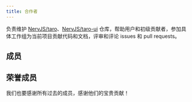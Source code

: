 ```yaml
---
title: 合作者
---
```



负责维护 [NervJS/taro](https://github.com/NervJS/taro)、[NervJS/taro-ui](https://github.com/NervJS/taro-ui) 仓库，帮助用户和初级贡献者，参加具体工作组为当前项目贡献代码和文档，评审和评论 issues 和 pull requests。

## 成员

<ListPage type="role" role="173f3699-4a3f-4af4-bd8d-c8b47a0d2ca9" name="合作者" full />

## 荣誉成员

我们也要感谢所有过去的成员，感谢他们的宝贵贡献！

<ListPage type="role" role="173f3699-4a3f-4af4-bd8d-c8b47a0d2ca9" name="合作者" alumni full />
